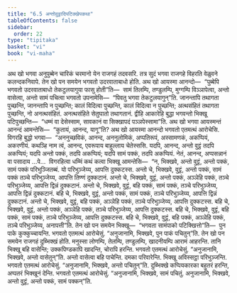 ```yaml
---
title: "6.5 अन्तोवुट्ठादिपटिक्खेपकथा"
tableOfContents: false
sidebar:
  order: 22
type: "tipitaka"
basket: "vi"
book: "vi-maha"
---
```



<DynamicBreadcrumb />

<Division number="274" book="vi-maha">

<Paragraph number="1251" book="vi-maha">
अथ खो भगवा अनुपुब्बेन चारिकं चरमानो येन राजगहं तदवसरि. तत्र सुदं भगवा राजगहे विहरति वेळुवने कलन्दकनिवापे. तेन खो पन समयेन भगवतो उदरवाताबाधो होति. अथ खो आयस्मा आनन्दो—  “पुब्बेपि भगवतो उदरवाताबाधो तेकटुलयागुया फासु होती”ति—  सामं तिलम्पि, तण्डुलम्पि, मुग्गम्पि विञ्ञापेत्वा, अन्तो वासेत्वा, अन्तो सामं पचित्वा भगवतो उपनामेसि—  “पिवतु भगवा तेकटुलयागुन्”ति. जानन्तापि तथागता पुच्छन्ति, जानन्तापि न पुच्छन्ति; कालं विदित्वा पुच्छन्ति, कालं विदित्वा न पुच्छन्ति; अत्थसंहितं तथागता पुच्छन्ति, नो अनत्थसंहितं. अनत्थसंहिते सेतुघातो तथागतानं. द्वीहि आकारेहि बुद्धा भगवन्तो भिक्खू पटिपुच्छन्ति—  “धम्मं वा देसेस्साम, सावकानं वा सिक्खापदं पञ्ञपेस्सामा”ति.
</Paragraph>

<Paragraph number="1252" book="vi-maha">
अथ खो भगवा आयस्मन्तं आनन्दं आमन्तेसि—  “कुतायं, आनन्द, यागू”ति? अथ खो आयस्मा आनन्दो भगवतो एतमत्थं आरोचेसि. विगरहि बुद्धो भगवा—  “अननुच्छविकं, आनन्द, अननुलोमिकं, अप्पतिरूपं, अस्सामणकं, अकप्पियं, अकरणीयं. कथञ्हि नाम त्वं, आनन्द, एवरूपाय बाहुल्लाय चेतेस्ससि. यदपि, आनन्द, अन्तो वुट्ठं तदपि अकप्पियं; यदपि अन्तो पक्कं, तदपि अकप्पियं; यदपि सामं पक्कं, तदपि अकप्पियं. नेतं, आनन्द, अप्पसन्नानं वा पसादाय …पे…  विगरहित्वा धम्मिं कथं कत्वा भिक्खू आमन्तेसि—  “न, भिक्खवे, अन्तो वुट्ठं, अन्तो पक्कं, सामं पक्कं परिभुञ्जितब्बं. यो परिभुञ्जेय्य, आपत्ति दुक्कटस्स. अन्तो चे, भिक्खवे, वुट्ठं, अन्तो पक्कं, सामं पक्कं तञ्चे परिभुञ्जेय्य, आपत्ति तिण्णं दुक्कटानं. अन्तो चे, भिक्खवे, वुट्ठं, अन्तो पक्कं, अञ्ञेहि पक्कं, तञ्चे परिभुञ्जेय्य, आपत्ति द्विन्नं दुक्कटानं. अन्तो चे, भिक्खवे, वुट्ठं, बहि पक्कं, सामं पक्कं, तञ्चे परिभुञ्जेय्य, आपत्ति द्विन्नं दुक्कटानं. बहि चे, भिक्खवे, वुट्ठं, अन्तो पक्कं, सामं पक्कं, तञ्चे परिभुञ्जेय्य, आपत्ति द्विन्नं दुक्कटानं. अन्तो चे, भिक्खवे, वुट्ठं, बहि पक्कं, अञ्ञेहि पक्कं, तञ्चे परिभुञ्जेय्य, आपत्ति दुक्कटस्स. बहि चे, भिक्खवे, वुट्ठं, अन्तो पक्कं, अञ्ञेहि पक्कं, तञ्चे परिभुञ्जेय्य, आपत्ति दुक्कटस्स. बहि चे, भिक्खवे, वुट्ठं, बहि पक्कं, सामं पक्कं, तञ्चे परिभुञ्जेय्य, आपत्ति दुक्कटस्स. बहि चे, भिक्खवे, वुट्ठं, बहि पक्कं, अञ्ञेहि पक्कं, तञ्चे परिभुञ्जेय्य, अनापत्ती”ति.
</Paragraph>

<Paragraph number="1253" book="vi-maha">
तेन खो पन समयेन भिक्खू—  “भगवता सामंपाको पटिक्खित्तो”ति—  पुन पाके कुक्कुच्चायन्ति. भगवतो एतमत्थं आरोचेसुं. “अनुजानामि, भिक्खवे, पुन पाकं पचितुन्”ति.
</Paragraph>

<Paragraph number="1254" book="vi-maha">
तेन खो पन समयेन राजगहं दुब्भिक्खं होति. मनुस्सा लोणम्पि, तेलम्पि, तण्डुलम्पि, खादनीयम्पि आरामं आहरन्ति. तानि भिक्खू बहि वासेन्ति; उक्कपिण्डकापि खादन्ति, चोरापि हरन्ति. भगवतो एतमत्थं आरोचेसुं. “अनुजानामि, भिक्खवे, अन्तो वासेतुन्”ति. अन्तो वासेत्वा बहि पाचेन्ति. दमका परिवारेन्ति. भिक्खू अविस्सट्ठा परिभुञ्जन्ति. भगवतो एतमत्थं आरोचेसुं. “अनुजानामि, भिक्खवे, अन्तो पचितुन्”ति. दुब्भिक्खे कप्पियकारका बहुतरं हरन्ति, अप्पतरं भिक्खूनं देन्ति. भगवतो एतमत्थं आरोचेसुं. “अनुजानामि, भिक्खवे, सामं पचितुं. अनुजानामि, भिक्खवे, अन्तो वुट्ठं, अन्तो पक्कं, सामं पक्कन्”ति.
</Paragraph>
</Division>